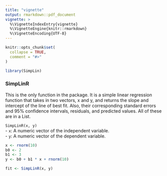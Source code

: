 ```yaml
---
title: "vignette"
output: rmarkdown::pdf_document
vignette: >
  %\VignetteIndexEntry{vignette}
  %\VignetteEngine{knitr::rmarkdown}
  %\VignetteEncoding{UTF-8}
---
```


```r
knitr::opts_chunk$set(
  collapse = TRUE,
  comment = "#>"
)
```

```r
library(SimpLin)
```

### SimpLinR

This is the only function in the package. It is a simple linear regression 
function that takes in two vectors, x and y, and returns the slope and 
intercept of the line of best fit. Also, their corresponding standard errors
and 95% confidence intervals, residuals, and predicted values. All of these 
are in a List.

`SimpLinR(x, y)`  
- `x`: A numeric vector of the independent variable.  
- `y`: A numeric vector of the dependent variable.

```r
x <- rnorm(10)
b0 <- 2
b1 <- 3
y <- b0 + b1 * x + rnorm(10)

fit <- SimpLinR(x, y)
```